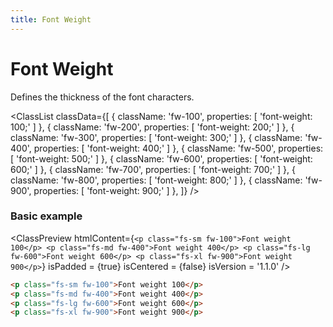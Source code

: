 ```yaml
---
title: Font Weight
---
```



# Font Weight

Defines the thickness of the font characters.

<ClassList
  classData={[
    {
      className: 'fw-100',
      properties: [
        'font-weight: 100;'
      ]
    },
    {
      className: 'fw-200',
      properties: [
        'font-weight: 200;'
      ]
    },
    {
      className: 'fw-300',
      properties: [
        'font-weight: 300;'
      ]
    },
    {
      className: 'fw-400',
      properties: [
        'font-weight: 400;'
      ]
    },
    {
      className: 'fw-500',
      properties: [
        'font-weight: 500;'
      ]
    },
    {
      className: 'fw-600',
      properties: [
        'font-weight: 600;'
      ]
    },
    {
      className: 'fw-700',
      properties: [
        'font-weight: 700;'
      ]
    },
    {
      className: 'fw-800',
      properties: [
        'font-weight: 800;'
      ]
    },
    {
      className: 'fw-900',
      properties: [
        'font-weight: 900;'
      ]
    },
  ]}
/>

### Basic example

<ClassPreview
  htmlContent={`
    <p class="fs-sm fw-100">Font weight 100</p>
    <p class="fs-md fw-400">Font weight 400</p>
    <p class="fs-lg fw-600">Font weight 600</p>
    <p class="fs-xl fw-900">Font weight 900</p>
  `}
  isPadded = {true}
  isCentered = {false}
  isVersion = '1.1.0'
/>

```html
<p class="fs-sm fw-100">Font weight 100</p>
<p class="fs-md fw-400">Font weight 400</p>
<p class="fs-lg fw-600">Font weight 600</p>
<p class="fs-xl fw-900">Font weight 900</p>
```